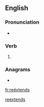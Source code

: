 {{also|reextends|re-extends}}
==English==

===Pronunciation===
* {{a|UK}} {{IPA|/ɹi.ɛksˈtɛndz/|lang=en}}

===Verb===
{{head|en|verb form}}

# {{en-third-person singular of|reëxtend}}

===Anagrams===
* {{l|en|extenders}}

[[Category:English terms spelled with Ë|reextends]]

[[fr:reëxtends]]